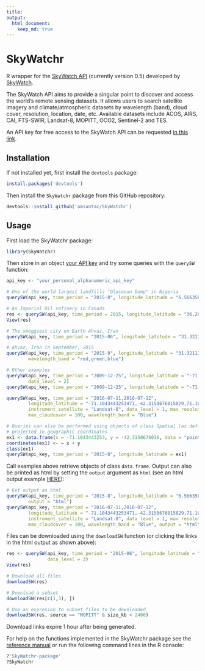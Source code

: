```yaml
---
title: 
output:
  html_document:
    keep_md: true
---
```


# SkyWatchr

R wrapper for the [SkyWatch API][SkyWatch API] (currently version 0.5) developed by [SkyWatch].

The SkyWatch API aims to provide a singular point to discover and access the world’s remote sensing datasets. It allows users to search satellite imagery and climate/atmospheric datasets by wavelength (band), cloud cover, resolution, location, date, etc. Available datasets include ACOS, AIRS, CAI, FTS-SWIR, Landsat-8, MOPITT, OCO2, Sentinel-2 and TES. 

An API key for free access to the SkyWatch API can be requested [in this link].

## Installation

If not installed yet, first install the `devtools` package:

```r
install.packages('devtools')
```

Then install the `SkyWatchr` package from this GitHub repository:

```r
devtools::install_github('amsantac/SkyWatchr')
```

## Usage

First load the SkyWatchr package:

```r
library(SkyWatchr)
```

Then store in an object [your API key] and try some queries with the `querySW` function:

```r
api_key <- "your_personal_alphanumeric_api_key"

# One of the world largest landfills "Olusosun Dump" in Nigeria
querySW(api_key, time_period = "2015-8", longitude_latitude = "6.566358,3.367358,6.586358,3.387358")

# An Imperial Oil refinery in Canada
res <- querySW(api_key, time_period = 2015, longitude_latitude = "36.281389,-80.060278", data_level = 3)
View(res)

# The smoggiest city on Earth Ahvaz, Iran
querySW(api_key, time_period = "2015-06", longitude_latitude = "31.321119,48.676074", data_level = 3)

# Ahvaz, Iran in September, 2015
querySW(api_key, time_period = "2015-9", longitude_latitude = "31.321119,48.676074", data_level = 1, 
        wavelength_band = "red,green,blue")

# Other examples
querySW(api_key, time_period = "2009-12-25", longitude_latitude = "-71.1043443253471,-42.3150676015829", 
        data_level = 2)
querySW(api_key, time_period = "2009-12-25", longitude_latitude = "-71.1043443253471,-42.3150676015829")

querySW(api_key, time_period = "2016-07-11,2016-07-12", 
        longitude_latitude = "-71.1043443253471,-42.3150676015829,71.1043443253471,-42.3150676015829,71.1043443253471,42.3150676015829,-71.1043443253471,42.3150676015829,-71.1043443253471,-42.3150676015829",
        instrument_satellite = "Landsat-8", data_level = 1, max_resolution = 30, 
        max_cloudcover = 100, wavelength_band = "Blue")

# Queries can also be performed using objects of class Spatial (as defined by the sp package) 
# projected in geographic coordinates
ex1 <- data.frame(x = -71.1043443253, y = -42.3150676016, data = "point")
coordinates(ex1) <- ~ x + y
class(ex1)
querySW(api_key, time_period = "2015-8", longitude_latitude = ex1)
```

Call examples above retrieve objects of class `data.frame`. Output can also be printed as html by setting the `output` argument as `html` (see an html output example [HERE]):

```r
# Get output as html
querySW(api_key, time_period = "2015-8", longitude_latitude = "6.566358,3.367358,6.586358,3.387358", 
        output = "html")
querySW(api_key, time_period = "2016-07-11,2016-07-12", 
        longitude_latitude = "-71.1043443253471,-42.3150676015829,71.1043443253471,-42.3150676015829,71.1043443253471,42.3150676015829,-71.1043443253471,42.3150676015829,-71.1043443253471,-42.3150676015829",
        instrument_satellite = "Landsat-8", data_level = 1, max_resolution = 30, 
        max_cloudcover = 100, wavelength_band = "Blue", output = "html")
```

Files can be downloaded using the `downloadSW` function (or clicking the links in the html output as shown above):

```r
res <- querySW(api_key, time_period = "2015-06", longitude_latitude = "31.321119,48.676074", 
               data_level = 3)
View(res)

# Download all files
downloadSW(res)

# Download a subset
downloadSW(res[c(1,3), ])

# Use an expresion to subset files to be downloaded
downloadSW(res, source == "MOPITT" & size_kb < 2400)
```

Download links expire 1 hour after being generated.

For help on the functions implemented in the SkyWatchr package see the [reference manual](/SkyWatchr-manual.pdf) or run the following command lines in the R console:

```r
?'SkyWatchr-package'
?SkyWatchr
```

[SkyWatch]: http://www.skywatch.co/
[SkyWatch API]: https://github.com/skywatchspaceapps/api/blob/master/README.md
[in this link]: http://www.skywatch.co/request-access
[R]: https://cran.r-project.org/
[RStudio IDE]: https://www.rstudio.com/products/rstudio/download/
[your API key]: http://www.skywatch.co/request-access
[HERE]: https://amsantac.github.io/SkyWatchr/examples/html_output_example.html